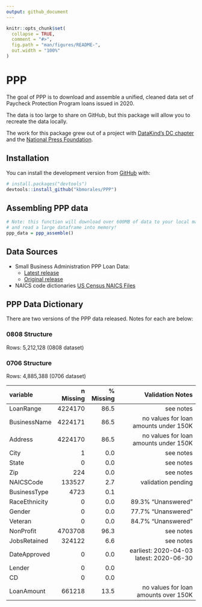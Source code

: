 ```yaml
---
output: github_document
---
```


<!-- README.md is generated from README.Rmd. Please edit that file -->

```r
knitr::opts_chunk$set(
  collapse = TRUE,
  comment = "#>",
  fig.path = "man/figures/README-",
  out.width = "100%"
)
```

# PPP

<!-- badges: start -->
<!-- badges: end -->

The goal of PPP is to download and assemble a unified, cleaned data set of 
Paycheck Protection Program loans issued in 2020.

The data is too large to share on GitHub, but this package will allow you to
recreate the data locally.

The work for this package grew out of a project with [DataKind's DC chapter](https://github.com/DataKind-DC/CARES) and 
the [National Press Foundation](https://nationalpress.org/).

## Installation

You can install the development version from [GitHub](https://github.com/) with:

``` r
# install.packages("devtools")
devtools::install_github("kbmorales/PPP")
```

## Assembling PPP data

``` r
# Note: this function will download over 600MB of data to your local machine,
# and read a large dataframe into memory!
ppp_data = ppp_assemble()
```

## Data Sources

- Small Business Administration PPP Loan Data: 
  - [Latest release](https://sba.app.box.com/s/ahn2exwfebgqruk714v3hnf75qdap3du)
  - [Original release](https://sba.app.box.com/s/tvb0v5i57oa8gc6b5dcm9cyw7y2ms6pp)
- NAICS code dictionaries [US Census NAICS Files](https://www.census.gov/eos/www/naics/downloadables/downloadables.html)

## PPP Data Dictionary

There are two versions of the PPP data released. Notes for each are below:

### 0808 Structure

Rows: 5,212,128 (0808 dataset) 

### 0706 Structure

Rows: 4,885,388 (0706 dataset)

|variable      | n Missing |   % Missing |                        Validation Notes |
|:-------------|----------:|------------:|----------------------------------------:|
|LoanRange     |    4224170|         86.5| see notes                               |
|BusinessName  |    4224171|         86.5| no values for loan amounts under 150K   |
|Address       |    4224170|         86.5| no values for loan amounts under 150K   |
|City          |          1|          0.0| see notes                               |
|State         |          0|          0.0| see notes                               |
|Zip           |        224|          0.0| see notes                               |
|NAICSCode     |     133527|          2.7| validation pending                      |
|BusinessType  |       4723|          0.1|                                         |
|RaceEthnicity |          0|          0.0| 89.3% "Unanswered"                      |
|Gender        |          0|          0.0| 77.7% "Unanswered"                      |
|Veteran       |          0|          0.0| 84.7% "Unanswered"                      |
|NonProfit     |    4703708|         96.3| see notes                               |
|JobsRetained  |     324122|          6.6| see notes                               |
|DateApproved  |          0|          0.0| earliest: 2020-04-03 latest: 2020-06-30 |
|Lender        |          0|          0.0|                                         |
|CD            |          0|          0.0|                                         |
|LoanAmount    |     661218|         13.5| no values for loan amounts over 150K    |
